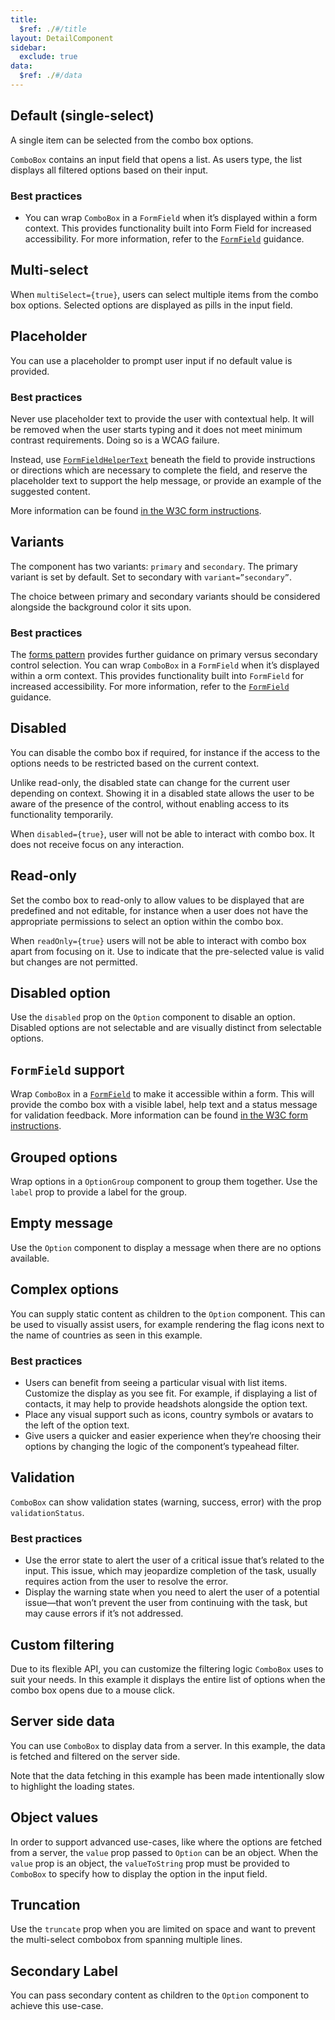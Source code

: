 ```yaml
---
title:
  $ref: ./#/title
layout: DetailComponent
sidebar:
  exclude: true
data:
  $ref: ./#/data
---
```


<LivePreviewControls>
<LivePreview componentName="combo-box" exampleName="Default">

## Default (single-select)

A single item can be selected from the combo box options.

`ComboBox` contains an input field that opens a list. As users type, the list displays all filtered options based on their input.

### Best practices

- You can wrap `ComboBox` in a `FormField` when it’s displayed within a form context. This provides functionality built into Form Field for increased accessibility. For more information, refer to the [`FormField`](../form-field) guidance.

</LivePreview>
  
<LivePreview componentName="combo-box" exampleName="Multiselect" displayName="Multi-select" >

## Multi-select

When `multiSelect={true}`, users can select multiple items from the combo box options. Selected options are displayed as pills in the input field.

</LivePreview>
  
<LivePreview componentName="combo-box" exampleName="Placeholder" >

## Placeholder

You can use a placeholder to prompt user input if no default value is provided.

### Best practices

Never use placeholder text to provide the user with contextual help. It will be removed when the user starts typing and it does not meet minimum contrast requirements. Doing so is a WCAG failure.

Instead, use [`FormFieldHelperText`](/salt/components/form-field/examples#helper-text) beneath the field to provide instructions or directions which are necessary to complete the field, and reserve the placeholder text to support the help message, or provide an example of the suggested content.

More information can be found [in the W3C form instructions](https://www.w3.org/WAI/tutorials/forms/instructions/).

</LivePreview>

<LivePreview componentName="combo-box" exampleName="Variants" >

## Variants

The component has two variants: `primary` and `secondary`. The primary variant is set by default. Set to secondary with `variant=”secondary”`.

The choice between primary and secondary variants should be considered alongside the background color it sits upon.

### Best practices

The [forms pattern](/salt/patterns/forms) provides further guidance on primary versus secondary control selection. You can wrap `ComboBox` in a `FormField` when it’s displayed within a orm context. This provides functionality built into `FormField` for increased accessibility. For more information, refer to the [`FormField`](../form-field) guidance.

</LivePreview>

<LivePreview componentName="combo-box" exampleName="Disabled" >

## Disabled

You can disable the combo box if required, for instance if the access to the options needs to be restricted based on the current context.

Unlike read-only, the disabled state can change for the current user depending on context. Showing it in a disabled state allows the user to be aware of the presence of the control, without enabling access to its functionality temporarily.

When `disabled={true}`, user will not be able to interact with combo box. It does not receive focus on any interaction.

</LivePreview>
  
<LivePreview componentName="combo-box" exampleName="Readonly" displayName="Read-only" >

## Read-only

Set the combo box to read-only to allow values to be displayed that are predefined and not editable, for instance when a user does not have the appropriate permissions to select an option within the combo box.

When `readOnly={true}` users will not be able to interact with combo box apart from focusing on it.
Use to indicate that the pre-selected value is valid but changes are not permitted.

</LivePreview>

<LivePreview componentName="combo-box" exampleName="DisabledOption" >

## Disabled option

Use the `disabled` prop on the `Option` component to disable an option. Disabled options are not selectable and are visually distinct from selectable options.

</LivePreview>

<LivePreview componentName="combo-box" exampleName="WithFormField" displayName="FormField support" >

## `FormField` support

Wrap `ComboBox` in a [`FormField`](/salt/components/form-field) to make it accessible within a form. This will provide the combo box with a visible label, help text and a status message for validation feedback. More information can be found [in the W3C form instructions](https://www.w3.org/WAI/tutorials/forms/instructions/).

</LivePreview>

<LivePreview componentName="combo-box" exampleName="Grouped" >

## Grouped options

Wrap options in a `OptionGroup` component to group them together. Use the `label` prop to provide a label for the group.

</LivePreview>

<LivePreview componentName="combo-box" exampleName="EmptyMessage" >

## Empty message

Use the `Option` component to display a message when there are no options available.

</LivePreview>

<LivePreview componentName="combo-box" exampleName="ComplexOptions" >

## Complex options

You can supply static content as children to the `Option` component. This can be used to visually assist users, for example rendering the flag icons next to the name of countries as seen in this example.

### Best practices

- Users can benefit from seeing a particular visual with list items. Customize the display as you see fit. For example, if displaying a list of contacts, it may help to provide headshots alongside the option text.
- Place any visual support such as icons, country symbols or avatars to the left of the option text.
- Give users a quicker and easier experience when they’re choosing their options by changing the logic of the component’s typeahead filter.

</LivePreview>
  
<LivePreview componentName="combo-box" exampleName="Validation" >

## Validation

`ComboBox` can show validation states (warning, success, error) with the prop `validationStatus`.

### Best practices

- Use the error state to alert the user of a critical issue that’s related to the input. This issue, which may jeopardize completion of the task, usually requires action from the user to resolve the error.
- Display the warning state when you need to alert the user of a potential issue—that won’t prevent the user from continuing with the task, but may cause errors if it’s not addressed.

</LivePreview>

<LivePreview componentName="combo-box" exampleName="CustomFiltering" >

## Custom filtering

Due to its flexible API, you can customize the filtering logic `ComboBox` uses to suit your needs. In this example it displays the entire list of options when the combo box opens due to a mouse click.

</LivePreview>

<LivePreview componentName="combo-box" exampleName="ServerSideData" >

## Server side data

You can use `ComboBox` to display data from a server. In this example, the data is fetched and filtered on the server side.

Note that the data fetching in this example has been made intentionally slow to highlight the loading states.

</LivePreview>

<LivePreview componentName="combo-box" exampleName="ObjectValues" >

## Object values

In order to support advanced use-cases, like where the options are fetched from a server, the `value` prop passed to `Option` can be an object.
When the `value` prop is an object, the `valueToString` prop must be provided to `ComboBox` to specify how to display the option in the input field.

</LivePreview>

<LivePreview componentName="combo-box" exampleName="Truncation" >

## Truncation

Use the `truncate` prop when you are limited on space and want to prevent the multi-select combobox from spanning multiple lines.

</LivePreview>
<LivePreview componentName="combo-box" exampleName="SecondaryLabel" >

## Secondary Label

You can pass secondary content as children to the `Option` component to achieve this use-case.

</LivePreview>
</LivePreviewControls>
